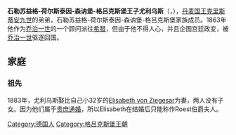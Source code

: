 {{unreferenced|time=2014-05-28T01:46:07+00:00}}
{{Infobox noble
| name        = 尤利乌斯王子
| image       = 1824 Julius.jpg
| house       = [[格呂克斯堡王朝|格呂克斯堡王朝]]
| father      = [[腓特烈·威廉_(什勒斯維希-霍爾斯坦-森訥堡-格呂克斯堡公爵)|腓特烈·威廉]]
| mother      = [[路易絲·卡羅琳_(黑森-卡塞爾)|路易絲·卡羅琳]]
| birth_date  = {{Birth date|1824|10|14|df=y}}
| birth_place = [[Gottorp|Gottorp]], [[Schleswig,_Schleswig-Holstein|Schleswig]], [[Duchy_of_Schleswig|Duchy of Schleswig]]
| death_date  = {{Death date and age|1903|6|1|1824|10|14|df=y}}
| death_place = [[Itzehoe|Itzehoe]], [[石勒苏益格-荷尔斯泰因州|石勒苏益格-荷尔斯泰因州]], [[德国|德国]]
}}

'''石勒苏益格-荷尔斯泰因-森讷堡-格吕克斯堡王子尤利乌斯'''（'''{{lang|de|Julius von Schleswig-Holstein-Sonderburg-Glücksburg}}'''，{{bd|1824年|10月14日|1903年|6月1日|catIdx=J}}），[[丹麦君主列表|丹麦国王]][[克里斯蒂安九世|克里斯蒂安九世]]的弟弟，石勒苏益格-荷尔斯泰因-森讷堡-格吕克斯堡家族成员。1863年他作为[[乔治一世_(希腊)|乔治一世]]的一个顾问派往[[希腊|希腊]]，但由于他不得人心，并且企图宫廷政变，被[[乔治一世_(希腊)|乔治一世]]驱逐回国。

==家庭==
===祖先===
{{Ahnentafel top|先祖}}<center>
{{ahnentafel-compact5
| style = font-size: 85%; 
|boxstyle_1=background-color: #ddf;
|boxstyle_2=background-color: #fdd;
|boxstyle_3=background-color: #ffc;
|boxstyle_4=background-color: #dfd;
|boxstyle_5=background-color: #9fe;
|1='''石勒苏益格-荷尔斯泰因-森讷堡-格吕克斯堡王子尤利乌斯'''
|2='''父：'''什勒斯維希-霍爾斯坦-索恩德堡-格呂克斯堡公爵[[腓特烈·威廉_(石勒苏益格-荷尔斯泰因-森讷堡-格吕克斯堡公爵)|腓特烈·威廉]]
|3='''母：'''公爵夫人[[路易絲·卡羅琳_(黑森-卡塞爾)|路易絲·卡羅琳]]
|4='''祖父：'''{{le|腓特烈·卡尔·路德维希 (石勒苏益格-荷尔斯泰因-森讷堡-贝克公爵)|Friedrich Karl Ludwig, Duke of Schleswig-Holstein-Sonderburg-Beck|腓特烈·卡尔·路德维希}}<br>{{le|石勒苏益格-荷尔斯泰因-森讷堡-贝克|Schleswig-Holstein-Sonderburg-Beck}}公爵
|5='''祖母：'''[[施利本|施利本]]{{le|弗里德里克女伯爵 (施利本)|Countess Friederike of Schlieben|弗里德里克女伯爵}}
|6='''外祖父：'''黑森-卡塞爾的[[卡爾王子_(黑森-卡塞爾)|卡爾王子]]
|7='''外祖母：'''丹麦与挪威公主[[丹麥的路易絲_(1750-1831)|路易絲]]
|8='''曾祖父：'''{{le|卡尔·安东·奥古斯特，石勒苏益格-荷尔斯泰因-森讷堡-贝克公爵世子|Prince Karl Anton August of Schleswig-Holstein-Sonderburg-Beck|卡尔·安东·奥古斯特}}<br>石勒苏益格-荷尔斯泰因-森讷堡-贝克公爵世子
|9='''曾祖母：'''[[多纳|多纳]]-[[卢斯特瑙|卢斯特瑙]]{{le|夏洛特女伯爵 (多纳-卢斯特瑙)|Countess Charlotte of Dohna-Leistenau|夏洛特女伯爵}}
|10= '''外曾祖父：'''施利本{{le|卡尔·利奥波德伯爵 (施利本)|Count Karl Leopold von Schlieben|卡尔·利奥波德伯爵}}
|11='''外曾祖母：'''{{SetTitle|Countess Maria Eleonore of Lehndorff|伯爵夫人勒恩多夫的玛丽亚·埃莉诺|dotted=no}}
|12='''外曾祖父：'''黑森-卡塞尔伯爵{{le|腓特烈二世，黑森-卡塞尔伯爵|Frederick II, Landgrave of Hesse-Kasse|腓特烈二世}}
|13='''外曾祖母：'''[[英国|英国]]{{le|玛丽公主，黑森-卡塞尔伯爵夫人|Princess Mary of Great Britain|玛丽公主}}
|14='''外曾祖父：'''[[丹麦-挪威|丹麦及挪威]]国王[[弗雷德里克五世|弗雷德里克五世]]
|15='''外曾祖母：'''丹麦及挪威王后{{le|路易丝，英国公主、丹麦及挪威王后|Louise of Great Britain|路易丝}}
|16='''高祖父：'''{{le|彼得·奥古斯特，石勒苏益格-荷尔斯泰因-森讷堡-贝克公爵|Peter August, Duke of Schleswig-Holstein-Sonderburg-Beck|彼得·奥古斯特}}<br>石勒苏益格-荷尔斯泰因-森讷堡-贝克公爵
|17='''高祖母：'''公爵夫人{{SetTitle|Landgravine Sophie of Hesse-Philippsthal|[[苏菲女伯爵_(黑森-菲利普斯塔尔)|苏菲]]|dotted=no}}
|18='''外高祖父：'''{{SetTitle|Albrecht Christoph, Count of Dohna-Schlobitten and Leistenau|[[阿尔布雷希特·克里斯托夫，多纳-施洛比滕和卢斯特瑙伯爵|阿尔布雷希特·克里斯托夫]]|dotted=no}}<br>[[多纳|多纳]]-[[施洛比滕|施洛比滕]]和[[卢斯特瑙|卢斯特瑙]]伯爵
|19='''外高祖母：'''伯爵夫人{{SetTitle|Sophie Henriette of Schleswig-Holstein-Sonderburg-Beck|[[苏菲·亨丽埃特_(石勒苏益格-荷尔斯泰因-森讷堡-贝克)|苏菲·亨丽埃特]]|dotted=no}}
|20='''外高祖父：'''{{SetTitle| Count George Adam of Schlieben|施利本乔治·亚当伯爵|dotted=no}}
|21='''外高祖母：'''伯爵夫人{{le|卡塔琳娜·多萝西娅·芬克女伯爵 (芬肯斯坦)|Countess Katharina Dorothea Finck of Finckenstein|卡塔琳娜·多萝西娅·芬克}}
|22='''外高祖父：'''{{SetTitle|Ahasverus Ernst, Count of Lehndorff|勒恩多夫伯爵亚哈随鲁·恩斯特|dotted=no}}
|23='''外高祖母：'''伯爵夫人{{SetTitle|Baroness Maria Louise of Wallenrodt|华连洛德的玛丽亚·路易丝女男爵|dotted=no}}
|24='''外高祖父：'''黑森-卡塞尔伯爵{{le|威廉八世，黑森-卡塞尔伯爵|William VIII, Landgrave of Hesse-Kassel|威廉八世}}
|25='''外高祖母：'''伯爵夫人{{le|多萝西娅·威廉敏娜 (萨克森-塞特兹)|Dorothea Wilhelmine of Saxe-Zeitz|多萝西娅·威廉敏娜}}
|26='''外高祖父：'''[[英国国王|英国国王]][[乔治二世_(英国)|乔治二世]]
|27='''外高祖母：'''[[英国王后|英国王后]][[卡罗琳_(安斯巴赫)|卡罗琳]]
|28='''外高祖父：'''丹麦及挪威国王[[克里斯蒂安六世|克里斯蒂安六世]]
|29='''外高祖母：'''丹麦及挪威王后{{le|苏菲·马德莲纳 (勃兰登堡 - 库尔姆巴赫)|Sophie Magdalene of Brandenburg-Kulmbach|苏菲·马德莲纳}}
|30='''外高祖父：'''英国国王乔治二世（同上）
|31='''外高祖母：'''英国王后卡罗琳（同上）
}}</center>
1883年，尤利乌斯娶比自己小32岁的[[Elisabeth_von_Ziegesar|Elisabeth von Ziegesar]]为妻，两人没有子女。因为他们属于[[贵庶通婚|贵庶通婚]]，所以Elisabeth在结婚后只能称作Roest伯爵夫人。               

{{DEFAULTSORT: Julius}}                                                                                                                                             [[Category:德国人|Category:德国人]]
[[Category:格吕克斯堡王朝|Category:格吕克斯堡王朝]]